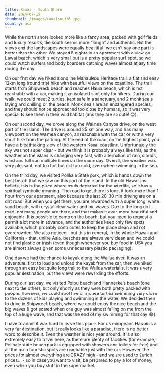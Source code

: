 ```yaml
---
title: Kauai - South Shore
date: 2024-07-15
thumbnail: /images/kauaisouth5.jpg
country: usa
---
```


While the north shore looked more like a fancy area, packed with golf fields and luxury resorts, the south seems more “rough” and authentic. But the views and the landscapes were equally beautiful: we can’t say one part is better than the other. We stayed 5 nights in an apartment with a view on Lawai beach, which is very small but is a pretty popular surf spot, so we could watch surfers and body boarders catching waves almost at any time during the day.

<BigSpace />

On our first day we hiked along the Mahaulepu Heritage trail, a flat and easy 12km long (round trip) hike with beautful views on the coastline. The trail starts from Shipwreck beach and reaches Haula beach, which is not reachable with a car, making it an isolated spot only for hikers. During our walk, we could meet 2 turtles, kept safe in a sanctuary, and 2 monk seals laying and chilling on the beach. Monk seals are an endangered species, and they should not be approached too close by humans, so it was very special to see them in their wild habitat (and they are so cute! 😍).

<ImageComponent src="/images/kauaisouth1.jpg" alt="Kauai South" />
<ImageComponent src="/images/kauaisouth2.jpg" alt="Kauai South" />
<ImageComponent src="/images/kauaisouth3.jpg" alt="Kauai South" />
<ImageComponent src="/images/kauaisouth4.jpg" alt="Kauai South" />
<ImageComponent src="/images/kauaisouth5.jpg" alt="Kauai South" />

On our second day, we drove along the Waimea Canyon drive, on the west part of the island. The drive is around 25 km one way, and has many viewpoint on the Waimea canyon, all reachable with the car or with a very short hike from the parking. At the end of the road, on the highest point, you have a breathtaking view of the western Kauai coastline. Unfortunately the sky was not super clear - but we think it is probably always like this, as the weather on the island is changing very fast, with alternation of rain, clouds, wind and full sun multiple times on the same day. Overall, the weather was very pleasant, not too hot but not too cold, even when swimming in the sea.

<ImageComponent src="/images/kauaisouth6.jpg" alt="Kauai South" />
<ImageComponent src="/images/kauaisouth7.jpg" alt="Kauai South" />
<ImageComponent src="/images/kauaisouth8.jpg" alt="Kauai South" />

On the third day, we visited Polihale State park, which is hands down the best beach that we saw on this part of the island. In the old Hawaiians beliefs, this is the place where souls departed for the afterlife, so it has a spiritual symbolic meaning. The road to get there is long, it took more than 1 hour from our apartment, also because the last 20-30 min driving are on a dirt road. But when you get there, you are rewarded with a super long, white sand beach, with crystal clear water and big waves. Due to the long dirt road, not many people are there, and that makes it even more beautiful and enjoyable. It is possible to camp on the beach, but you need to request a permit a lot more in advance, and the authorities keep only few spots available, which probably contributes to keep the place clean and not overcrowded. We also noticed - but this in general, in the whole Hawaii and California - that, unlike Asia, beaches are always very clean and we could not find plastic or trash (even though whenever you buy food in USA you are almost always given some unnecessary plastic packaging).

<ImageComponent src="/images/kauaisouth9.jpg" alt="Kauai South" />
<ImageComponent src="/images/kauaisouth10.jpg" alt="Kauai South" />

One day we had the chance to kayak along the Wailua river. It was an adventure: first to load and unload the kayak from the car, then we hiked through an easy but quite long trail to the Wailua waterfalls. It was a very popular destination, but the views were rewarding the efforts.

<ImageComponent src="/images/kauaisouth14.jpg" alt="Kauai South" />
<ImageComponent src="/images/kauaisouth15.jpg" alt="Kauai South" />
<ImageComponent src="/images/kauaisouth16.jpg" alt="Kauai South" />
<ImageComponent src="/images/kauaisouth17.jpg" alt="Kauai South" />
<ImageComponent src="/images/kauaisouth18.jpg" alt="Kauai South" />

During our last day, we visited Poipu beach and Hannecke’s beach (one next to the other), but only shortly as they were both pretty packed with people. However, we could spot five or six sea turtles swimming very close to the dozens of kids playing and swimming in the water. We decided then to drive to Shipwreck beach, where we could enjoy the nice beach and the big waves (I got scared when one guy was almost falling on me from the top of a huge wave, and that was the end of my swimming for that day 😂).

<ImageComponent src="/images/kauaisouth11.jpg" alt="Kauai South" />
<ImageComponent src="/images/kauaisouth12.jpg" alt="Kauai South" />
<ImageComponent src="/images/kauaisouth13.jpg" alt="Kauai South" />

I have to admit it was hard to leave this place. For us europeans Hawaii is a very far destination, but it really looks like a paradise, there is no better word to describe it. Even the weather is nice year around. It is also extremely easy to travel here, as there are plenty of facilities (for example, Polihale state beach park is equipped with showers and toilets for free) and all the main touristic spots are reachable just with the car. However, the prices for almost everything are CRAZY high  - and we are used to Zurich prices… - so in case you want to visit, be prepared to pay a lot of money, even when you buy stuff in the supermarket.